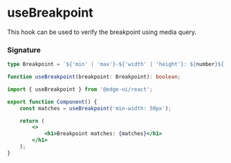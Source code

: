 # useBreakpoint

This hook can be used to verify the breakpoint using media query.

### Signature

```ts
type Breakpoint = `${'min' | 'max'}-${'width' | 'height'}: ${number}${'px' | 'rem' | 'em'}`;

function useBreakpoint(breakpoint: Breakpoint): boolean;
```

```jsx
import { useBreakpoint } from '@edge-ui/react';

export function Component() {
    const matches = useBreakpoint('min-width: 50px');

    return (
        <>
            <h1>Breakpoint matches: {matches}</h1>
        </h1>
    );
}
```